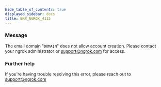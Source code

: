 ```yaml
---
hide_table_of_contents: true
displayed_sidebar: docs
title: ERR_NGROK_4115
---
```


### Message

The email domain "`DOMAIN`" does not allow account creation. Please contact your ngrok administrator or support@ngrok.com for access.

<ErrorDetails />

### Further help

If you're having trouble resolving this error, please reach out to [support@ngrok.com](mailto:support@ngrok.com?subject=Help%20with%20ERR_NGROK_4115)
